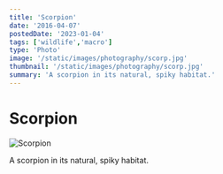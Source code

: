 ```yaml
---
title: 'Scorpion'
date: '2016-04-07'
postedDate: '2023-01-04'
tags: ['wildlife','macro']
type: 'Photo'
image: '/static/images/photography/scorp.jpg'
thumbnail: '/static/images/photography/scorp.jpg'
summary: 'A scorpion in its natural, spiky habitat.'
---
```


# Scorpion

![Scorpion](/static/images/photography/scorp.jpg)

A scorpion in its natural, spiky habitat.